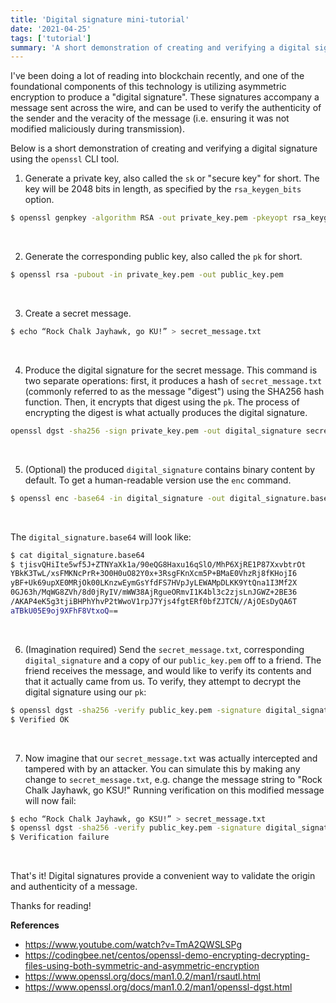 ```yaml
---
title: 'Digital signature mini-tutorial'
date: '2021-04-25'
tags: ['tutorial']
summary: 'A short demonstration of creating and verifying a digital signature using the `openssl` CLI tool.'
---
```


I've been doing a lot of reading into blockchain recently, and one of the foundational components of this technology is utilizing asymmetric encryption to produce a "digital signature". These signatures accompany a message sent across the wire, and can be used to verify the authenticity of the sender and the veracity of the message (i.e. ensuring it was not modified maliciously during transmission).

Below is a short demonstration of creating and verifying a digital signature using the `openssl` CLI tool.

1. Generate a private key, also called the `sk` or "secure key" for short. The key will be 2048 bits in length, as specified by the `rsa_keygen_bits` option.

```bash
$ openssl genpkey -algorithm RSA -out private_key.pem -pkeyopt rsa_keygen_bits:2048
```

<br />

2. Generate the corresponding public key, also called the `pk` for short.

```bash
$ openssl rsa -pubout -in private_key.pem -out public_key.pem
```

<br />

3. Create a secret message.

```bash
$ echo “Rock Chalk Jayhawk, go KU!” > secret_message.txt
```

<br />

4. Produce the digital signature for the secret message. This command is two separate operations: first, it produces a hash of `secret_message.txt` (commonly referred to as the message "digest") using the SHA256 hash function. Then, it encrypts that digest using the `pk`. The process of encrypting the digest is what actually produces the digital signature.

```bash
openssl dgst -sha256 -sign private_key.pem -out digital_signature secret_message.txt
```

<br />

5. (Optional) the produced `digital_signature` contains binary content by default. To get a human-readable version use the `enc` command.

```bash
$ openssl enc -base64 -in digital_signature -out digital_signature.base64
```

<br />

The `digital_signature.base64` will look like:

```bash
$ cat digital_signature.base64
$ tjisvQHiIte5wf5J+ZTNYaXk1a/90eQG8Haxu16qSlO/MhP6XjRE1P87XxvbtrOt
YBkK3TwL/xsFMKNcPrR+3O0H0uO82Y0x+3RsgFKnXcm5P+BMaE0VhzRj8fKHojI6
yBF+Uk69upXE0MRjOk00LKnzwEymGsYfdFS7HVpJyLEWAMpDLKK9YtQna1I3Mf2X
0GJ63h/MqWG8ZVh/8d0jRyIV/mWW38AjRgueORmvI1K4bl3c2zjsLnJGWZ+2BE36
/AKAP4eK5g3tjiBHPhYhvP2tWwoV1rpJ7Yjs4fgtERf0bfZJTCN//AjOEsDyQA6T
aTBkU05E9oj9XFhF8VtxoQ==
```

<br />

6. (Imagination required) Send the `secret_message.txt`, corresponding `digital_signature` and a copy of our `public_key.pem` off to a friend. The friend receives the message, and would like to verify its contents and that it actually came from us. To verify, they attempt to decrypt the digital signature using our `pk`:

```bash
$ openssl dgst -sha256 -verify public_key.pem -signature digital_signature secret_message.txt
$ Verified OK
```

<br />

7. Now imagine that our `secret_message.txt` was actually intercepted and tampered with by an attacker. You can simulate this by making any change to `secret_message.txt`, e.g. change the message string to "Rock Chalk Jayhawk, go KSU!" Running verification on this modified message will now fail:

```bash
$ echo “Rock Chalk Jayhawk, go KSU!” > secret_message.txt
$ openssl dgst -sha256 -verify public_key.pem -signature digital_signature secret_memo.txt
$ Verification failure
```

<br />

That's it! Digital signatures provide a convenient way to validate the origin and authenticity of a message.

Thanks for reading!

**References**

- https://www.youtube.com/watch?v=TmA2QWSLSPg
- https://codingbee.net/centos/openssl-demo-encrypting-decrypting-files-using-both-symmetric-and-asymmetric-encryption
- https://www.openssl.org/docs/man1.0.2/man1/rsautl.html
- https://www.openssl.org/docs/man1.0.2/man1/openssl-dgst.html
